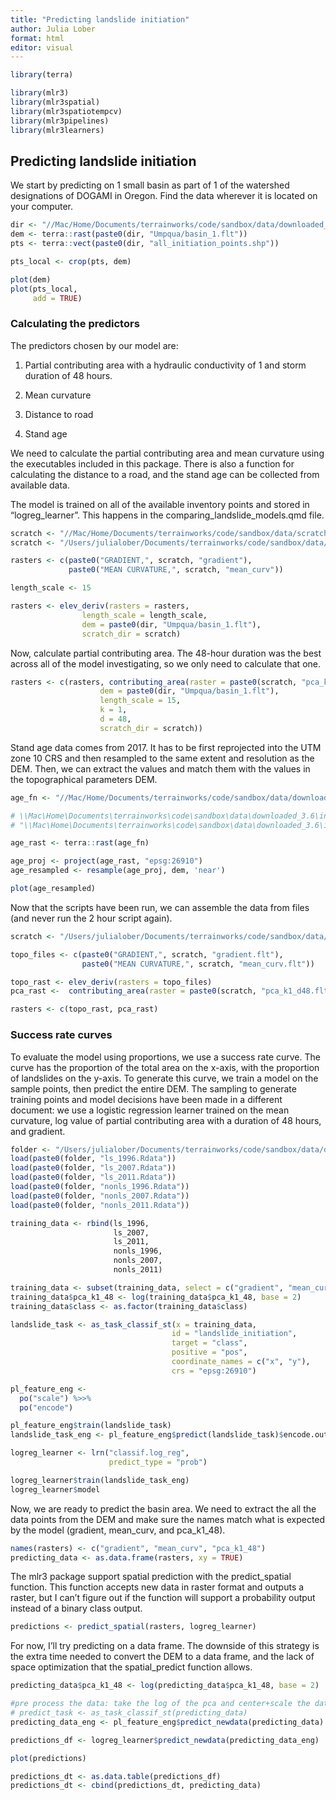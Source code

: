 ```yaml
---
title: "Predicting landslide initiation"
author: Julia Lober
format: html
editor: visual
---
```


```r
library(terra)

library(mlr3)
library(mlr3spatial)
library(mlr3spatiotempcv)
library(mlr3pipelines)
library(mlr3learners)
```

## Predicting landslide initiation

We start by predicting on 1 small basin as part of 1 of the watershed designations of DOGAMI in Oregon. Find the data wherever it is located on your computer.

```r
dir <- "//Mac/Home/Documents/terrainworks/code/sandbox/data/downloaded_3.6/in/"
dem <- terra::rast(paste0(dir, "Umpqua/basin_1.flt"))
pts <- terra::vect(paste0(dir, "all_initiation_points.shp"))

pts_local <- crop(pts, dem)

plot(dem)
plot(pts_local, 
     add = TRUE)
```

### Calculating the predictors

The predictors chosen by our model are:

1.  Partial contributing area with a hydraulic conductivity of 1 and storm duration of 48 hours.

2.  Mean curvature

3.  Distance to road

4.  Stand age

We need to calculate the partial contributing area and mean curvature using the executables included in this package. There is also a function for calculating the distance to a road, and the stand age can be collected from available data.

The model is trained on all of the available inventory points and stored in "logreg_learner". This happens in the comparing_landslide_models.qmd file.

```r
scratch <- "//Mac/Home/Documents/terrainworks/code/sandbox/data/scratch/"
scratch <- "/Users/julialober/Documents/terrainworks/code/sandbox/data/scratch/"

rasters <- c(paste0("GRADIENT,", scratch, "gradient"),
             paste0("MEAN CURVATURE,", scratch, "mean_curv"))

length_scale <- 15

rasters <- elev_deriv(rasters = rasters,
                length_scale = length_scale,
                dem = paste0(dir, "Umpqua/basin_1.flt"),
                scratch_dir = scratch)
```

Now, calculate partial contributing area. The 48-hour duration was the best across all of the model investigating, so we only need to calculate that one.

```r
rasters <- c(rasters, contributing_area(raster = paste0(scratch, "pca_k1_d48"),
                    dem = paste0(dir, "Umpqua/basin_1.flt"), 
                    length_scale = 15, 
                    k = 1, 
                    d = 48, 
                    scratch_dir = scratch))
```

Stand age data comes from 2017. It has to be first reprojected into the UTM zone 10 CRS and then resampled to the same extent and resolution as the DEM. Then, we can extract the values and match them with the values in the topographical parameters DEM.

```r
age_fn <- "//Mac/Home/Documents/terrainworks/code/sandbox/data/downloaded_3.6/in/age_dom_2017.tif"

# \\Mac\Home\Documents\terrainworks\code\sandbox\data\downloaded_3.6\in
# "\\Mac\Home\Documents\terrainworks\code\sandbox\data\downloaded_3.6\in\age_dom_2017.tif"

age_rast <- terra::rast(age_fn)

age_proj <- project(age_rast, "epsg:26910")
age_resampled <- resample(age_proj, dem, 'near')
```

```r
plot(age_resampled)
```

Now that the scripts have been run, we can assemble the data from files (and never run the 2 hour script again).

```r
scratch <- "/Users/julialober/Documents/terrainworks/code/sandbox/data/scratch/"

topo_files <- c(paste0("GRADIENT,", scratch, "gradient.flt"),
                paste0("MEAN CURVATURE,", scratch, "mean_curv.flt"))

topo_rast <- elev_deriv(rasters = topo_files)
pca_rast <-  contributing_area(raster = paste0(scratch, "pca_k1_d48.flt"))

rasters <- c(topo_rast, pca_rast)
```

### Success rate curves

To evaluate the model using proportions, we use a success rate curve. The curve has the proportion of the total area on the x-axis, with the proportion of landslides on the y-axis. To generate this curve, we train a model on the sample points, then predict the entire DEM. The sampling to generate training points and model decisions have been made in a different document: we use a logistic regression learner trained on the mean curvature, log value of partial contributing area with a duration of 48 hours, and gradient.

```r
folder <- "/Users/julialober/Documents/terrainworks/code/sandbox/data/downloaded_3.6/out/"
load(paste0(folder, "ls_1996.Rdata"))
load(paste0(folder, "ls_2007.Rdata"))
load(paste0(folder, "ls_2011.Rdata"))
load(paste0(folder, "nonls_1996.Rdata"))
load(paste0(folder, "nonls_2007.Rdata"))
load(paste0(folder, "nonls_2011.Rdata"))

training_data <- rbind(ls_1996,
                       ls_2007,
                       ls_2011,
                       nonls_1996,
                       nonls_2007,
                       nonls_2011)

training_data <- subset(training_data, select = c("gradient", "mean_curv", "pca_k1_48", "class", "x", "y"))
training_data$pca_k1_48 <- log(training_data$pca_k1_48, base = 2)
training_data$class <- as.factor(training_data$class)
```

```r
landslide_task <- as_task_classif_st(x = training_data, 
                                    id = "landslide_initiation", 
                                    target = "class", 
                                    positive = "pos", 
                                    coordinate_names = c("x", "y"), 
                                    crs = "epsg:26910")

pl_feature_eng <- 
  po("scale") %>>% 
  po("encode") 

pl_feature_eng$train(landslide_task)
landslide_task_eng <- pl_feature_eng$predict(landslide_task)$encode.output

logreg_learner <- lrn("classif.log_reg", 
                      predict_type = "prob")

logreg_learner$train(landslide_task_eng)
logreg_learner$model
```

Now, we are ready to predict the basin area. We need to extract the all the data points from the DEM and make sure the names match what is expected by the model (gradient, mean_curv, and pca_k1_48).

```r
names(rasters) <- c("gradient", "mean_curv", "pca_k1_48")
predicting_data <- as.data.frame(rasters, xy = TRUE)
```

The mlr3 package support spatial prediction with the predict_spatial function. This function accepts new data in raster format and outputs a raster, but I can't figure out if the function will support a probability output instead of a binary class output.

```r
predictions <- predict_spatial(rasters, logreg_learner)
```

For now, I'll try predicting on a data frame. The downside of this strategy is the extra time needed to convert the DEM to a data frame, and the lack of space optimization that the spatial_predict function allows.

```r
predicting_data$pca_k1_48 <- log(predicting_data$pca_k1_48, base = 2)

#pre process the data: take the log of the pca and center+scale the data
# predict_task <- as_task_classif_st(predicting_data)
predicting_data_eng <- pl_feature_eng$predict_newdata(predicting_data)

predictions_df <- logreg_learner$predict_newdata(predicting_data_eng)
```

```r
plot(predictions)

```

```r
predictions_dt <- as.data.table(predictions_df)
predictions_dt <- cbind(predictions_dt, predicting_data)

```
